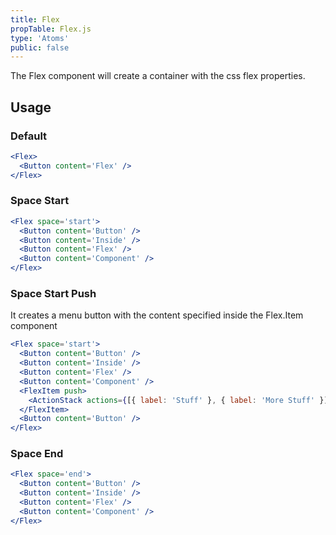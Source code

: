 ```yaml
---
title: Flex
propTable: Flex.js
type: 'Atoms'
public: false
---
```


The Flex component will create a container with the css flex properties.

## Usage

### Default

```jsx
<Flex>
  <Button content='Flex' />
</Flex>
```

### Space Start

```jsx
<Flex space='start'>
  <Button content='Button' />
  <Button content='Inside' />
  <Button content='Flex' />
  <Button content='Component' />
</Flex>
```

### Space Start Push

It creates a menu button with the content specified inside the Flex.Item component

```jsx
<Flex space='start'>
  <Button content='Button' />
  <Button content='Inside' />
  <Button content='Flex' />
  <Button content='Component' />
  <FlexItem push>
    <ActionStack actions={[{ label: 'Stuff' }, { label: 'More Stuff' }]} />
  </FlexItem>
  <Button content='Button' />
</Flex>
```

### Space End

```jsx
<Flex space='end'>
  <Button content='Button' />
  <Button content='Inside' />
  <Button content='Flex' />
  <Button content='Component' />
</Flex>
```
